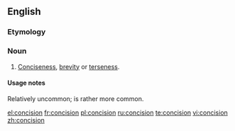 ==English==
===Etymology===
{{suffix|concise|ion|t2=the state of being}}

===Noun===
{{en-noun|-}}

# [[conciseness|Conciseness]], [[brevity]] or [[terseness]].

====Usage notes====
Relatively uncommon; {{term|brevity}} is rather more common.

[[el:concision]]
[[fr:concision]]
[[pl:concision]]
[[ru:concision]]
[[te:concision]]
[[vi:concision]]
[[zh:concision]]